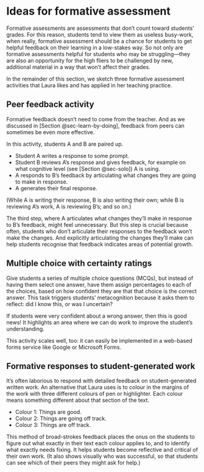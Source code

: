 # Ideas for formative assessment {#sec-formative}

Formative assessments are assessments that don't count toward students' grades.
For this reason, students tend to view them as useless busy-work, when really, formative assessment should be a chance for students to get helpful feedback on their learning in a low-stakes way.
So not only are formative assessments helpful for students who may be struggling—they are also an opportunity for the high fliers to be challenged by new, additional material in a way that won't affect their grades.

In the remainder of this section, we sketch three formative assessment activities that Laura likes and has applied in her teaching practice.


## Peer feedback activity

Formative feedback doesn't need to come from the teacher.
And as we discussed in [Section @sec-learn-by-doing], feedback from peers can sometimes be even more effective.

In this activity, students A and B are paired up.

- Student A writes a response to some prompt.
- Student B reviews A's response and gives feedback, for example on what cognitive level (see [Section @sec-solo]) A is using.
- A responds to B's feedback by articulating what changes they are going to make in response.
- A generates their final response.

(While A is writing their response, B is also writing their own; while B is reviewing A's work, A is reviewing B's; and so on.)

The third step, where A articulates what changes they'll make in response to B's feedback, might feel unnecessary.
But this step is crucial because often, students who don't articulate their responses to the feedback won't make the changes.
And explicitly articulating the changes they'll make can help students recognise that feedback indicates areas of potential growth.


## Multiple choice with certainty ratings

Give students a series of multiple choice questions (MCQs), but instead of having them select one answer, have them assign percentages to each of the choices, based on how confident they are that that choice is the correct answer.
This task triggers students' metacognition because it asks them to reflect: did I know this, or was I uncertain?

If students were very confident about a wrong answer, then this is good news!
It highlights an area where we can do work to improve the student's understanding.

This activity scales well, too: it can easily be implemented in a web-based forms service like Google or Microsoft Forms.

<!-- And if the activity does need to be scored, then one way to do this would be to give students their average % confidence on the questions that they got right. [But how do we know they got the q right, if they aren't selecting a single answer?] -->
<!-- If they were very confident in their correct answers, then this value is high, but if they were not very confident ... -->



## Formative responses to student-generated work

It's often laborious to respond with detailed feedback on student-generated written work.
An alternative that Laura uses is to colour in the margins of the work with three different colours of pen or highlighter.
Each colour means something different about that section of the text.

- Colour 1: Things are good.
- Colour 2: Things are going off track.
- Colour 3: Things are off track.

This method of broad-strokes feedback places the onus on the students to figure out what exactly in their text each colour applies to, and to identify what exactly needs fixing.
It helps students become reflective and critical of their own work.
(It also shows visually who was successful, so that students can see which of their peers they might ask for help.)
